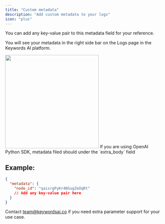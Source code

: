 ```yaml
---
title: "Custom metadata"
description: "Add custom metadata to your logs"
icon: "plus"
---
```


You can add any key-value pair to this metadata field for your reference. 

You will see your metadata in the right side bar on the Logs page in the Keywords AI platform.

<img width="300" src="/images/api-features/metadata.jpg"/>
<Note>If you are using OpenAI Python SDK, metadata filed should under the `extra_body` field</Note>

## Example:

```json
{
  "metadata": {
    "node_id": "qaisrgPyKr4NSugZeOqRt"
    // Add any key-value pair here
  }
}
```

Contact team@keywordsai.co if you need extra parameter support for your use case.

